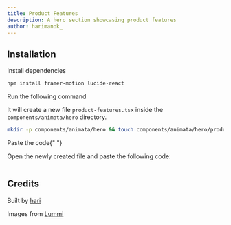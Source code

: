 ```yaml
---
title: Product Features
description: A hero section showcasing product features
author: harimanok_
---
```


<ComponentPreview name="hero-product-features--docs" />

## Installation

<Steps>
<Step>Install dependencies</Step>

```bash
npm install framer-motion lucide-react
```

<Step>Run the following command</Step>

It will create a new file `product-features.tsx` inside the `components/animata/hero` directory.

```bash
mkdir -p components/animata/hero && touch components/animata/hero/product-features.tsx
```

<Step>Paste the code</Step>{" "}

Open the newly created file and paste the following code:

```jsx file=<rootDir>/animata/hero/product-features.tsx

```

</Steps>

## Credits

Built by [hari](https://github.com/hari)

Images from [Lummi](https://lummi.ai/)
